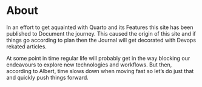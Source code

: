 # About

In an effort to get aquainted with Quarto and its Features this site has been published to Document the journey. This caused the origin of this site and if things go according to plan then the Journal will get decorated with Devops rekated articles.

At some point in time regular life will probably get in the way blocking our endeavours to explore new technologies and workflows. But then, according to Albert, time slows down when moving fast so let's do just that and quickly push things forward.
